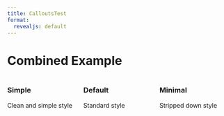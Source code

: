 ```yaml
---
title: CalloutsTest
format:
  revealjs: default
---
```


# Combined Example {.centeredslide}

::::::::: columns
:::: {.column width="33%"}
::: {.callout-tip appearance="simple"}
### Simple

Clean and simple style
:::
::::

:::: {.column width="33%"}
::: {.callout-tip style="align"}
### Default

Standard style
:::
::::

:::: {.column width="33%"}
::: {.callout-tip appearance="minimal"}
### Minimal

Stripped down style
:::
::::
:::::::::
